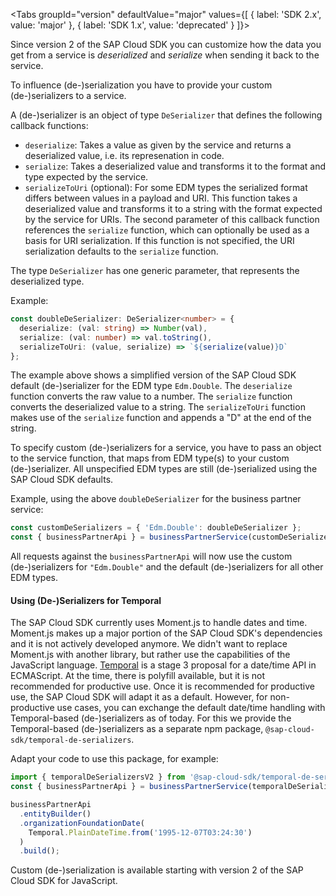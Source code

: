 
<Tabs groupId="version" defaultValue="major" values={[ { label: 'SDK 2.x', value: 'major' }, { label: 'SDK 1.x', value: 'deprecated' } ]}>
  <TabItem value="major">

Since version 2 of the SAP Cloud SDK you can customize how the data you get from a service is _deserialized_ and _serialize_ when sending it back to the service.

To influence (de-)serialization you have to provide your custom (de-)serializers to a service.

A (de-)serializer is an object of type `DeSerializer` that defines the following callback functions:

- `deserialize`: Takes a value as given by the service and returns a deserialized value, i.e. its represenation in code.
- `serialize`: Takes a deserialized value and transforms it to the format and type expected by the service.
- `serializeToUri` (optional): For some EDM types the serialized format differs between values in a payload and URI.
  This function takes a deserialized value and transforms it to a string with the format expected by the service for URIs.
  The second parameter of this callback function references the `serialize` function, which can optionally be used as a basis for URI serialization.
  If this function is not specified, the URI serialization defaults to the `serialize` function.

The type `DeSerializer` has one generic parameter, that represents the deserialized type.

Example:

```ts
const doubleDeSerializer: DeSerializer<number> = {
  deserialize: (val: string) => Number(val),
  serialize: (val: number) => val.toString(),
  serializeToUri: (value, serialize) => `${serialize(value)}D`
};
```

The example above shows a simplified version of the SAP Cloud SDK default (de-)serializer for the EDM type `Edm.Double`.
The `deserialize` function converts the raw value to a number.
The `serialize` function converts the deserialized value to a string.
The `serializeToUri` function makes use of the `serialize` function and appends a "D" at the end of the string.

To specify custom (de-)serializers for a service, you have to pass an object to the service function, that maps from EDM type(s) to your custom (de-)serializer.
All unspecified EDM types are still (de-)serialized using the SAP Cloud SDK defaults.

Example, using the above `doubleDeSerializer` for the business partner service:

```ts
const customDeSerializers = { 'Edm.Double': doubleDeSerializer };
const { businessPartnerApi } = businessPartnerService(customDeSerializers);
```

All requests against the `businessPartnerApi` will now use the custom (de-)serializers for `"Edm.Double"` and the default (de-)serializers for all other EDM types.

#### Using (De-)Serializers for Temporal

The SAP Cloud SDK currently uses Moment.js to handle dates and time.
Moment.js makes up a major portion of the SAP Cloud SDK's dependencies and it is not actively developed anymore.
We didn't want to replace Moment.js with another library, but rather use the capabilities of the JavaScript language.
[Temporal](https://tc39.es/proposal-temporal/docs/) is a stage 3 proposal for a date/time API in ECMAScript.
At the time, there is polyfill available, but it is not recommended for productive use.
Once it is recommended for productive use, the SAP Cloud SDK will adapt it as a default.
However, for non-productive use cases, you can exchange the default date/time handling with Temporal-based (de-)serializers as of today.
For this we provide the Temporal-based (de-)serializers as a separate npm package, `@sap-cloud-sdk/temporal-de-serializers`.

Adapt your code to use this package, for example:

```ts
import { temporalDeSerializersV2 } from '@sap-cloud-sdk/temporal-de-serializers';
const { businessPartnerApi } = businessPartnerService(temporalDeSerializersV2);

businessPartnerApi
  .entityBuilder()
  .organizationFoundationDate(
    Temporal.PlainDateTime.from('1995-12-07T03:24:30')
  )
  .build();
```

  </TabItem>
  <TabItem value="deprecated">
    Custom (de-)serialization is available starting with version 2 of the SAP Cloud SDK for JavaScript.
  </TabItem>
</Tabs>
